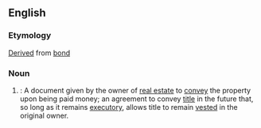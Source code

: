 ==English==

===Etymology===
[[derived|Derived]] from [[bond]]

===Noun===
{{en-noun|bonds for deeds}}

# {{label|en|legal}}: A document given by the owner of [[real estate]] to [[convey]] the property upon being paid money; an agreement to convey [[title]] in the future that, so long as it remains [[executory]], allows title to remain [[vested]] in the original owner.